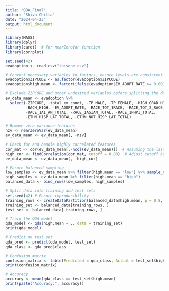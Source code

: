 ```yaml
---
title: "QDA_Final"
author: "Shiva Chitta"
date: "2024-04-23"
output: html_document
---
```


```r
library(MASS)
library(dplyr)
library(caret)  # For nearZeroVar function
library(corrplot)

set.seed(42)
evadoption <- read.csv("thisone.csv")

# Convert necessary variables to factors, ensure levels are consistent
evadoption$ZIPCODE <- as.factor(evadoption$ZIPCODE)
evadoption$high.mean <- factor(ifelse(evadoption$EV_ADOPT_RATE >= 0.001038, "high", "low"))

# Exclude ZIPCODE and other undesired variables before splitting the data
ev_data_mean <- evadoption %>%
  select(-ZIPCODE, -total_ev_count, -TP_MALE, -TP_FEMALE, -HIGH_GRAD_HIGHER,
         -BACH_HIGH, -EV_ADOPT_RATE, -RACE_TOT_1RACE, -RACE_TOT_2_RACE,
         -RACE_1AI_AN_TOTAL, -RACE_1ASIAN_TOTAL, -RACE_1NHPI_TOTAL,
         -ETHN_HISP_LAT_TOTAL, -ETHN_NOT_HISP_LAT_TOTAL)

# Remove zero variance features
nzv <- nearZeroVar(ev_data_mean)
ev_data_mean <- ev_data_mean[, -nzv]

# Check for and handle highly correlated features
cor_mat <- cor(ev_data_mean[,-ncol(ev_data_mean)])  # Assuming the last column is the factor 'high.mean'
high_cor <- findCorrelation(cor_mat, cutoff = 0.80)  # Adjust cutoff based on preference
ev_data_mean <- ev_data_mean[, -high_cor]

# Ensure balanced sampling
low_samples <- ev_data_mean %>% filter(high.mean == "low") %>% sample_n(sum(ev_data_mean$high.mean == "high"))
high_samples <- ev_data_mean %>% filter(high.mean == "high")
balanced_data <- bind_rows(low_samples, high_samples)

# Split data into training and test sets
set.seed(42) # Ensure reproducibility
training_rows <- createDataPartition(balanced_data$high.mean, p = 0.8, list = FALSE)
training_set <- balanced_data[training_rows, ]
test_set <- balanced_data[-training_rows, ]

# Train the QDA model
qda_model <- qda(high.mean ~ ., data = training_set)
print(qda_model)

# Predict on test set
qda_pred <- predict(qda_model, test_set)
qda_class <- qda_pred$class

# Confusion matrix
confusion_matrix <- table(Predicted = qda_class, Actual = test_set$high.mean)
print(confusion_matrix)

# Accuracy
accuracy <- mean(qda_class == test_set$high.mean)
print(paste("Accuracy:", accuracy))
```
